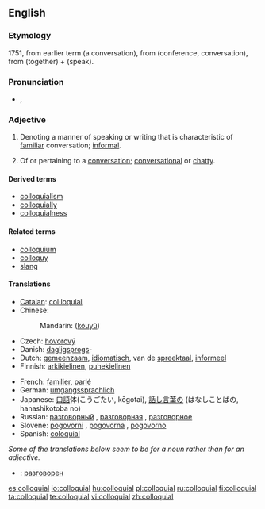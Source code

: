 ==English==

===Etymology===
1751, from earlier term {{term|colloquy}} (a conversation), from {{L.}} {{term|colloquium|lang=la}} (conference, conversation), from {{term|con-|lang=la}} (together) + {{term|loqui|lang=la}} (speak).

===Pronunciation===
* {{a|UK}} {{IPA|/ˈkə.ləʊ.kwil̩/}}, {{SAMPA|1=/"k@.l@U.kwil=/}}

===Adjective===
{{en-adj}}

# {{linguistics}} Denoting a manner of speaking or writing that is characteristic of [[familiar]] conversation; [[informal]].
# Of or pertaining to a [[conversation]]; [[conversational]] or [[chatty]].

====Derived terms====
* [[colloquialism]]
* [[colloquially]]
* [[colloquialness]]

====Related terms====
* [[colloquium]]
* [[colloquy]]
* [[slang]]

====Translations====
{{trans-top|of oral communication language}}
* [[Catalan]]: [[col·loquial]]
* Chinese:
*: Mandarin: {{zh-ts|口語|口语}} ([[kǒu]][[yǔ]])
* Czech: [[hovorový]] {{m}}
* Danish: [[dagligsprog]]s-
* Dutch: [[gemeenzaam]], [[idiomatisch]], van de [[spreektaal]], [[informeel]]
* Finnish: [[arkikielinen]], [[puhekielinen]]
{{trans-mid}}
* French: [[familier]], [[parlé]]
* German: [[umgangssprachlich]]
* Japanese: [[口語]]体(こうごたい, kōgotai), [[話し言葉]]の (はなしことばの, hanashikotoba no)
* Russian: [[разговорный]] {{m}}, [[разговорная]] {{f}}, [[разговорное]] {{n}}
* Slovene: [[pogovorni]] {{m}}, [[pogovorna]] {{f}}, [[pogovorno]] {{n}}
* Spanish: [[coloquial]]
{{trans-bottom}}

<!--Remove this section once all of the translations below have been moved into the tables above.-->
{{checktrans-top}}
''Some of the translations below seem to be for a noun rather than for an adjective.''
* {{ttbc|Bulgarian}}: [[разговорен]] {{m}}
{{trans-bottom}}

[[es:colloquial]]
[[io:colloquial]]
[[hu:colloquial]]
[[pl:colloquial]]
[[ru:colloquial]]
[[fi:colloquial]]
[[ta:colloquial]]
[[te:colloquial]]
[[vi:colloquial]]
[[zh:colloquial]]